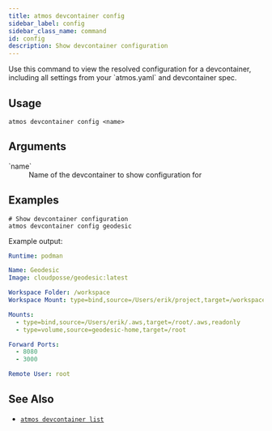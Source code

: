 ```yaml
---
title: atmos devcontainer config
sidebar_label: config
sidebar_class_name: command
id: config
description: Show devcontainer configuration
---
```


<Intro>
Use this command to view the resolved configuration for a devcontainer, including all settings from your `atmos.yaml` and devcontainer spec.
</Intro>

<Screengrab title="atmos devcontainer config --help" slug="atmos-devcontainer-config--help" />

## Usage

```shell
atmos devcontainer config <name>
```

## Arguments

<dl>
  <dt>`name`</dt>
  <dd>Name of the devcontainer to show configuration for</dd>
</dl>

## Examples

```shell
# Show devcontainer configuration
atmos devcontainer config geodesic
```

Example output:
```yaml
Runtime: podman

Name: Geodesic
Image: cloudposse/geodesic:latest

Workspace Folder: /workspace
Workspace Mount: type=bind,source=/Users/erik/project,target=/workspace

Mounts:
  - type=bind,source=/Users/erik/.aws,target=/root/.aws,readonly
  - type=volume,source=geodesic-home,target=/root

Forward Ports:
  - 8080
  - 3000

Remote User: root
```

## See Also

- [`atmos devcontainer list`](/cli/commands/devcontainer/list)
